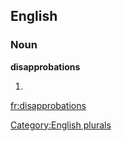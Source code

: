 
==English==

===Noun===
'''disapprobations'''

# {{plural of|[[disapprobation]]}}

[[Category:English plurals]]

[[fr:disapprobations]]